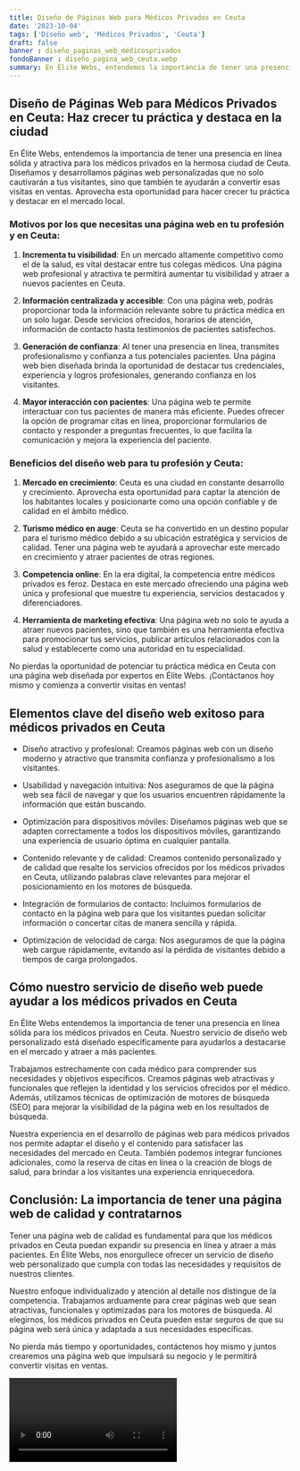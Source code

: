```yaml
---
title: Diseño de Páginas Web para Médicos Privados en Ceuta
date: '2023-10-04'
tags: ['Diseño web', 'Médicos Privados', 'Ceuta']
draft: false
banner : diseño_paginas_web_médicosprivados
fondoBanner : diseño_pagina_web_ceuta.webp
summary: En Élite Webs, entendemos la importancia de tener una presencia en línea sólida y atractiva para los médicos privados en la hermosa ciudad de Ceuta. Diseñamos y desarrollamos páginas web personalizadas que no solo cautivarán a tus visitantes, sino que también te ayudarán a convertir esas visitas en ventas. Aprovecha esta oportunidad para hacer crecer tu práctica y destacar en el mercado local.
---
```


## Diseño de Páginas Web para Médicos Privados en Ceuta: Haz crecer tu práctica y destaca en la ciudad

En Élite Webs, entendemos la importancia de tener una presencia en línea sólida y atractiva para los médicos privados en la hermosa ciudad de Ceuta. Diseñamos y desarrollamos páginas web personalizadas que no solo cautivarán a tus visitantes, sino que también te ayudarán a convertir esas visitas en ventas. Aprovecha esta oportunidad para hacer crecer tu práctica y destacar en el mercado local.

### Motivos por los que necesitas una página web en tu profesión y en Ceuta:

1. **Incrementa tu visibilidad**: En un mercado altamente competitivo como el de la salud, es vital destacar entre tus colegas médicos. Una página web profesional y atractiva te permitirá aumentar tu visibilidad y atraer a nuevos pacientes en Ceuta.

2. **Información centralizada y accesible**: Con una página web, podrás proporcionar toda la información relevante sobre tu práctica médica en un solo lugar. Desde servicios ofrecidos, horarios de atención, información de contacto hasta testimonios de pacientes satisfechos.

3. **Generación de confianza**: Al tener una presencia en línea, transmites profesionalismo y confianza a tus potenciales pacientes. Una página web bien diseñada brinda la oportunidad de destacar tus credenciales, experiencia y logros profesionales, generando confianza en los visitantes.

4. **Mayor interacción con pacientes**: Una página web te permite interactuar con tus pacientes de manera más eficiente. Puedes ofrecer la opción de programar citas en línea, proporcionar formularios de contacto y responder a preguntas frecuentes, lo que facilita la comunicación y mejora la experiencia del paciente.

### Beneficios del diseño web para tu profesión y Ceuta:

1. **Mercado en crecimiento**: Ceuta es una ciudad en constante desarrollo y crecimiento. Aprovecha esta oportunidad para captar la atención de los habitantes locales y posicionarte como una opción confiable y de calidad en el ámbito médico.

2. **Turismo médico en auge**: Ceuta se ha convertido en un destino popular para el turismo médico debido a su ubicación estratégica y servicios de calidad. Tener una página web te ayudará a aprovechar este mercado en crecimiento y atraer pacientes de otras regiones.

3. **Competencia online**: En la era digital, la competencia entre médicos privados es feroz. Destaca en este mercado ofreciendo una página web única y profesional que muestre tu experiencia, servicios destacados y diferenciadores.

4. **Herramienta de marketing efectiva**: Una página web no solo te ayuda a atraer nuevos pacientes, sino que también es una herramienta efectiva para promocionar tus servicios, publicar artículos relacionados con la salud y establecerte como una autoridad en tu especialidad.

No pierdas la oportunidad de potenciar tu práctica médica en Ceuta con una página web diseñada por expertos en Élite Webs. ¡Contáctanos hoy mismo y comienza a convertir visitas en ventas!

<GifSeo />

<Cta />

## Elementos clave del diseño web exitoso para médicos privados en Ceuta

- Diseño atractivo y profesional: Creamos páginas web con un diseño moderno y atractivo que transmita confianza y profesionalismo a los visitantes.

- Usabilidad y navegación intuitiva: Nos aseguramos de que la página web sea fácil de navegar y que los usuarios encuentren rápidamente la información que están buscando.

- Optimización para dispositivos móviles: Diseñamos páginas web que se adapten correctamente a todos los dispositivos móviles, garantizando una experiencia de usuario óptima en cualquier pantalla.

- Contenido relevante y de calidad: Creamos contenido personalizado y de calidad que resalte los servicios ofrecidos por los médicos privados en Ceuta, utilizando palabras clave relevantes para mejorar el posicionamiento en los motores de búsqueda.

- Integración de formularios de contacto: Incluimos formularios de contacto en la página web para que los visitantes puedan solicitar información o concertar citas de manera sencilla y rápida.

- Optimización de velocidad de carga: Nos aseguramos de que la página web cargue rápidamente, evitando así la pérdida de visitantes debido a tiempos de carga prolongados.

## Cómo nuestro servicio de diseño web puede ayudar a los médicos privados en Ceuta

En Élite Webs entendemos la importancia de tener una presencia en línea sólida para los médicos privados en Ceuta. Nuestro servicio de diseño web personalizado está diseñado específicamente para ayudarlos a destacarse en el mercado y atraer a más pacientes.

Trabajamos estrechamente con cada médico para comprender sus necesidades y objetivos específicos. Creamos páginas web atractivas y funcionales que reflejen la identidad y los servicios ofrecidos por el médico. Además, utilizamos técnicas de optimización de motores de búsqueda (SEO) para mejorar la visibilidad de la página web en los resultados de búsqueda.

Nuestra experiencia en el desarrollo de páginas web para médicos privados nos permite adaptar el diseño y el contenido para satisfacer las necesidades del mercado en Ceuta. También podemos integrar funciones adicionales, como la reserva de citas en línea o la creación de blogs de salud, para brindar a los visitantes una experiencia enriquecedora.

## Conclusión: La importancia de tener una página web de calidad y contratarnos

Tener una página web de calidad es fundamental para que los médicos privados en Ceuta puedan expandir su presencia en línea y atraer a más pacientes. En Élite Webs, nos enorgullece ofrecer un servicio de diseño web personalizado que cumpla con todas las necesidades y requisitos de nuestros clientes.

Nuestro enfoque individualizado y atención al detalle nos distingue de la competencia. Trabajamos arduamente para crear páginas web que sean atractivas, funcionales y optimizadas para los motores de búsqueda. Al elegirnos, los médicos privados en Ceuta pueden estar seguros de que su página web será única y adaptada a sus necesidades específicas.

No pierda más tiempo y oportunidades, contáctenos hoy mismo y juntos crearemos una página web que impulsará su negocio y le permitirá convertir visitas en ventas.

<Video />

<CtaBot job='Médicos Privados' city='Ceuta'/>

<Gmaps query='Ceuta+españa+maps' />